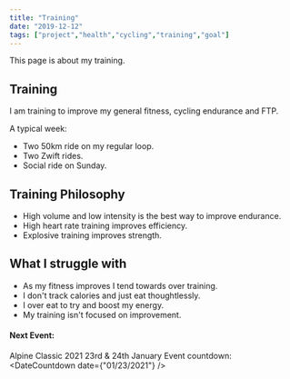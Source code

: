 ```yaml
---
title: "Training"
date: "2019-12-12"
tags: ["project","health","cycling","training","goal"]
---
```


This page is about my training.

## Training
I am training to improve my general fitness, cycling endurance and FTP.

A typical week:
- Two 50km ride on my regular loop.
- Two Zwift rides.
- Social ride on Sunday.

## Training Philosophy
- High volume and low intensity is the best way to improve endurance.
- High heart rate training improves efficiency.
- Explosive training improves strength.

## What I struggle with
- As my fitness improves I tend towards over training.
- I don't track calories and just eat thoughtlessly.
- I over eat to try and boost my energy.
- My training isn't focused on improvement.


#### Next Event:
Alpine Classic 2021 23rd & 24th January
Event countdown: <DateCountdown date={"01/23/2021"} />
